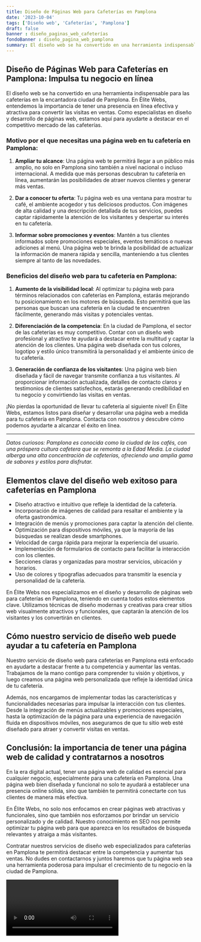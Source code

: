 ```yaml
---
title: Diseño de Páginas Web para Cafeterías en Pamplona
date: '2023-10-04'
tags: ['Diseño web', 'Cafeterías', 'Pamplona']
draft: false
banner : diseño_paginas_web_cafeterías
fondoBanner : diseño_pagina_web_pamplona
summary: El diseño web se ha convertido en una herramienta indispensable para las cafeterías en la encantadora ciudad de Pamplona. En Élite Webs, entendemos la importancia de tener una presencia en línea efectiva y atractiva para convertir las visitas en ventas. Como especialistas en diseño y desarrollo de páginas web, estamos aquí para ayudarte a destacar en el competitivo mercado de las cafeterías.
---
```


## Diseño de Páginas Web para Cafeterías en Pamplona: Impulsa tu negocio en línea

El diseño web se ha convertido en una herramienta indispensable para las cafeterías en la encantadora ciudad de Pamplona. En Élite Webs, entendemos la importancia de tener una presencia en línea efectiva y atractiva para convertir las visitas en ventas. Como especialistas en diseño y desarrollo de páginas web, estamos aquí para ayudarte a destacar en el competitivo mercado de las cafeterías.

### Motivo por el que necesitas una página web en tu cafetería en Pamplona:

1. **Ampliar tu alcance**: Una página web te permitirá llegar a un público más amplio, no solo en Pamplona sino también a nivel nacional o incluso internacional. A medida que más personas descubran tu cafetería en línea, aumentarán las posibilidades de atraer nuevos clientes y generar más ventas.

2. **Dar a conocer tu oferta**: Tu página web es una ventana para mostrar tu café, el ambiente acogedor y tus deliciosos productos. Con imágenes de alta calidad y una descripción detallada de tus servicios, puedes captar rápidamente la atención de los visitantes y despertar su interés en tu cafetería.

3. **Informar sobre promociones y eventos**: Mantén a tus clientes informados sobre promociones especiales, eventos temáticos o nuevas adiciones al menú. Una página web te brinda la posibilidad de actualizar la información de manera rápida y sencilla, manteniendo a tus clientes siempre al tanto de las novedades.

### Beneficios del diseño web para tu cafetería en Pamplona:

1. **Aumento de la visibilidad local**: Al optimizar tu página web para términos relacionados con cafeterías en Pamplona, estarás mejorando tu posicionamiento en los motores de búsqueda. Esto permitirá que las personas que buscan una cafetería en la ciudad te encuentren fácilmente, generando más visitas y potenciales ventas.

2. **Diferenciación de la competencia**: En la ciudad de Pamplona, el sector de las cafeterías es muy competitivo. Contar con un diseño web profesional y atractivo te ayudará a destacar entre la multitud y captar la atención de los clientes. Una página web diseñada con tus colores, logotipo y estilo único transmitirá la personalidad y el ambiente único de tu cafetería.

3. **Generación de confianza de los visitantes**: Una página web bien diseñada y fácil de navegar transmite confianza a tus visitantes. Al proporcionar información actualizada, detalles de contacto claros y testimonios de clientes satisfechos, estarás generando credibilidad en tu negocio y convirtiendo las visitas en ventas.

¡No pierdas la oportunidad de llevar tu cafetería al siguiente nivel! En Élite Webs, estamos listos para diseñar y desarrollar una página web a medida para tu cafetería en Pamplona. Contacta con nosotros y descubre cómo podemos ayudarte a alcanzar el éxito en línea.

---

*Datos curiosos: Pamplona es conocida como la ciudad de los cafés, con una próspera cultura cafetera que se remonta a la Edad Media. La ciudad alberga una alta concentración de cafeterías, ofreciendo una amplia gama de sabores y estilos para disfrutar.*

<GifSeo />

<Cta />

## Elementos clave del diseño web exitoso para cafeterías en Pamplona

- Diseño atractivo e intuitivo que refleje la identidad de la cafetería.
- Incorporación de imágenes de calidad para resaltar el ambiente y la oferta gastronómica.
- Integración de menús y promociones para captar la atención del cliente.
- Optimización para dispositivos móviles, ya que la mayoría de las búsquedas se realizan desde smartphones.
- Velocidad de carga rápida para mejorar la experiencia del usuario.
- Implementación de formularios de contacto para facilitar la interacción con los clientes.
- Secciones claras y organizadas para mostrar servicios, ubicación y horarios.
- Uso de colores y tipografías adecuados para transmitir la esencia y personalidad de la cafetería.

En Élite Webs nos especializamos en el diseño y desarrollo de páginas web para cafeterías en Pamplona, teniendo en cuenta todos estos elementos clave. Utilizamos técnicas de diseño modernas y creativas para crear sitios web visualmente atractivos y funcionales, que captarán la atención de los visitantes y los convertirán en clientes.

## Cómo nuestro servicio de diseño web puede ayudar a tu cafetería en Pamplona

Nuestro servicio de diseño web para cafeterías en Pamplona está enfocado en ayudarte a destacar frente a tu competencia y aumentar las ventas. Trabajamos de la mano contigo para comprender tu visión y objetivos, y luego creamos una página web personalizada que refleje la identidad única de tu cafetería.

Además, nos encargamos de implementar todas las características y funcionalidades necesarias para impulsar la interacción con tus clientes. Desde la integración de menús actualizables y promociones especiales, hasta la optimización de la página para una experiencia de navegación fluida en dispositivos móviles, nos aseguramos de que tu sitio web esté diseñado para atraer y convertir visitas en ventas.

## Conclusión: la importancia de tener una página web de calidad y contratarnos a nosotros

En la era digital actual, tener una página web de calidad es esencial para cualquier negocio, especialmente para una cafetería en Pamplona. Una página web bien diseñada y funcional no solo te ayudará a establecer una presencia online sólida, sino que también te permitirá conectarte con tus clientes de manera más efectiva.

En Élite Webs, no solo nos enfocamos en crear páginas web atractivas y funcionales, sino que también nos esforzamos por brindar un servicio personalizado y de calidad. Nuestro conocimiento en SEO nos permite optimizar tu página web para que aparezca en los resultados de búsqueda relevantes y atraiga a más visitantes.

Contratar nuestros servicios de diseño web especializados para cafeterías en Pamplona te permitirá destacar entre la competencia y aumentar tus ventas. No dudes en contactarnos y juntos haremos que tu página web sea una herramienta poderosa para impulsar el crecimiento de tu negocio en la ciudad de Pamplona.

<Video />

<CtaBot job='Cafeterías' city='Pamplona'/>

<Gmaps query='Pamplona+españa+maps' />